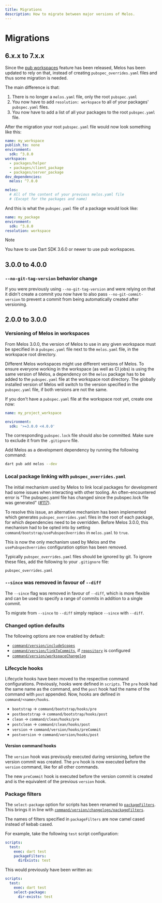 ```yaml
---
title: Migrations
description: How to migrate between major versions of Melos.
---
```


# Migrations

## 6.x.x to 7.x.x

Since the [pub workspaces](https://dart.dev/tools/pub/workspaces) feature has
been released, Melos has been updated to rely on that, instead of creating
`pubspec_overrides.yaml` files and thus some migration is needed.

The main difference is that:
1. There is no longer a `melos.yaml` file, only the root `pubspec.yaml`
2. You now have to add `resolution: workspace` to all of your packages'
   `pubspec.yaml` files.
3. You now have to add a list of all your packages to the root `pubspec.yaml`
   file.

After the migration your root `pubspec.yaml` file would now look something like this:
```yaml
name: my_workspace
publish_to: none
environment:
  sdk: ^3.8.0
workspace:
  - packages/helper
  - packages/client_package
  - packages/server_package
dev_dependencies:
  melos: ^7.0.0

melos:
  # All of the content of your previous melos.yaml file
  # (Except for the packages and name)
```


And this is what the `pubspec.yaml` file of a package would look like:
```yaml
name: my_package
environment:
  sdk: ^3.8.0
resolution: workspace
```

> [!NOTE]
> You have to use Dart SDK 3.6.0 or newer to use pub workspaces.

## 3.0.0 to 4.0.0

### `--no-git-tag-version` behavior change

If you were previously using `--no-git-tag-version` and were relying on that it
didn't create a commit you now have to also pass `--no-git-commit-version` to
prevent a commit from being automatically created after versioning.

## 2.0.0 to 3.0.0

### Versioning of Melos in workspaces

From Melos 3.0.0, the version of Melos to use in any given workspace must be
specified in a `pubspec.yaml` file next to the `melos.yaml` file, in the
workspace root directory.

Different Melos workspaces might use different versions of Melos. To ensure
everyone working in the workspace (as well as CI jobs) is using the same version
of Melos, a dependency on the `melos` package has to be added to the
`pubspec.yaml` file at the workspace root directory. The globally installed
version of Melos will switch to the version specified in the `pubspec.yaml`
file, if both versions are not the same.

If you don't have a `pubspec.yaml` file at the workspace root yet, create one
now:

```yaml
name: my_project_workspace

environment:
  sdk: '>=3.0.0 <4.0.0'
```

The corresponding `pubspec.lock` file should also be committed. Make sure to
exclude it from the `.gitignore` file.

Add Melos as a development dependency by running the following command:

```bash
dart pub add melos --dev
```

### Local package linking with `pubspec_overrides.yaml`

The initial mechanism used by Melos to link local packages for development had
some issues when interacting with other tooling. An often-encountered error is
"The pubspec.yaml file has changed since the pubspec.lock file was generated"
([#117](https://github.com/invertase/melos/issues/117)).

To resolve this issue, an alternative mechanism has been implemented which
generates `pubspec_overrides.yaml` files in the root of each package, for which
dependencies need to be overridden. Before Melos 3.0.0, this mechanism had to be
opted into by setting `command/bootstrap/usePubspecOverrides` in `melos.yaml` to
`true`.

This is now the only mechanism used by Melos and the `usePubspecOverrides`
configuration option has been removed.

Typically `pubspec_overrides.yaml` files should be ignored by git. To ignore
these files, add the following to your `.gitignore` file:

```
pubspec_overrides.yaml
```

### `--since` was removed in favour of `--diff`

The `--since` flag was removed in favour of `--diff`, which is more flexible and
can be used to specify a range of commits in addition to a single commit.

To migrate from `--since` to `--diff` simply replace `--since` with `--diff`.

### Changed option defaults

The following options are now enabled by default:

- [`command/version/includeScopes`](/configuration/overview#includescopes)
- [`command/version/linkToCommits`](/configuration/overview#linktocommits), if
  [`repository`](/configuration/overview#repository) is configured
- [`command/version/workspaceChangelog`](/configuration/overview#workspacechangelog)

### Lifecycle hooks

Lifecycle hooks have been moved to the respective command configurations.
Previously, hooks were defined in `scripts`. The `pre` hook had the same name as
the command, and the `post` hook had the name of the command with `post`
appended. Now, hooks are defined in `command/<name>/hooks`.

- `bootstrap` -> `command/bootstrap/hooks/pre`
- `postbootstrap` -> `command/bootstrap/hooks/post`
- `clean` -> `command/clean/hooks/pre`
- `postclean` -> `command/clean/hooks/post`
- `version` -> `command/version/hooks/preCommit`
- `postversion` -> `command/version/hooks/post`

#### Version command hooks

The `version` hook was previously executed during versioning, before the version
commit was created. The `pre` hook is now executed before the `version` command,
like for all other commands.

The new `preCommit` hook is executed before the version commit is created and is
the equivalent of the previous `version` hook.

### Package filters

The `select-package` option for scripts has been renamed to
[`packageFilters`](/configuration/scripts#packagefilters). This brings it in
line with
[`command/version/changelogs/packageFilters`](/configuration/overview#packagefilters).

The names of filters specified in `packageFilters` are now camel cased instead
of kebab cased.

For example, take the following `test` script configuration:

```yaml
scripts:
  test:
    exec: dart test
    packageFilters:
      dirExists: test
```

This would previously have been written as:

```yaml
scripts:
  test:
    exec: dart test
    select-package:
      dir-exists: test
```

